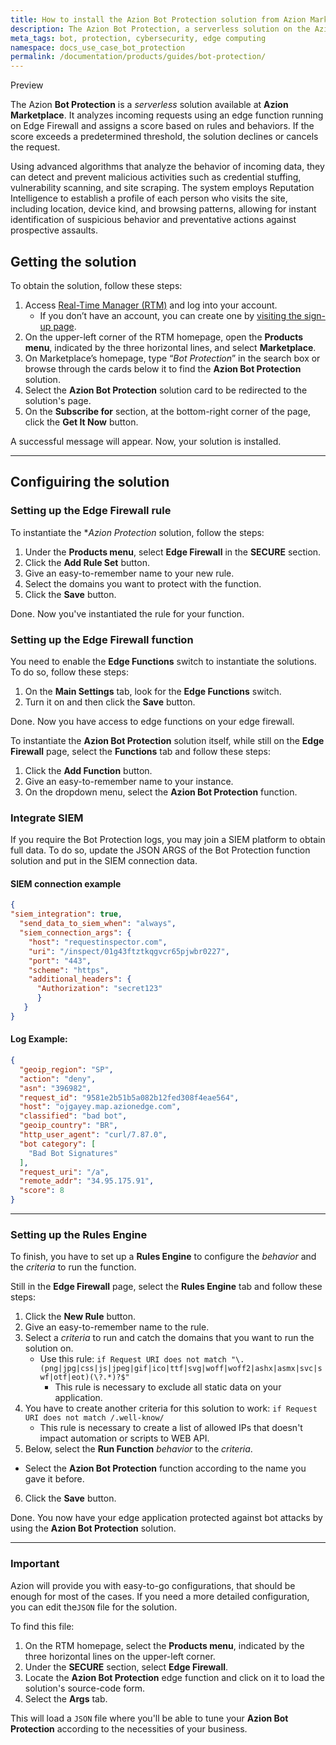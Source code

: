 ```yaml
---
title: How to install the Azion Bot Protection solution from Azion Marketplace
description: The Azion Bot Protection, a serverless solution on the Azion Marketplace, analyzes incoming requests using edge functions on Edge Firewall, assigning a score based on rules and behaviors to detect and prevent malicious activities. It employs Reputation Intelligence to profile visitors and instantly identify suspicious behavior for proactive defense.
meta_tags: bot, protection, cybersecurity, edge computing
namespace: docs_use_case_bot_protection
permalink: /documentation/products/guides/bot-protection/
---
```


<Badge variant="accent">
Preview
</Badge>

The Azion **Bot Protection** is a *serverless* solution available at **Azion Marketplace**. It analyzes incoming requests using an edge function running on Edge Firewall and assigns a score based on rules and behaviors. If the score exceeds a predetermined threshold, the solution declines or cancels the request. 

Using advanced algorithms that analyze the behavior of incoming data, they can detect and prevent malicious activities such as credential stuffing, vulnerability scanning, and site scraping. The system employs Reputation Intelligence to establish a profile of each person who visits the site, including location, device kind, and browsing patterns, allowing for instant identification of suspicious behavior and preventative actions against prospective assaults.

## Getting the solution

To obtain the solution, follow these steps:

1. Access [Real-Time Manager (RTM)](https://manager.azion.com/) and log into your account.
    - If you don’t have an account, you can create one by [visiting the sign-up page](https://sso.azion.com/).
3. On the upper-left corner of the RTM homepage, open the **Products menu**, indicated by the three horizontal lines, and select **Marketplace**.
4. On Marketplace’s homepage, type “*Bot Protection*” in the search box or browse through the cards below it to find the **Azion Bot Protection** solution.
5. Select the **Azion Bot Protection** solution card to be redirected to the solution's page.
6. On the **Subscribe for** section, at the bottom-right corner of the page, click the **Get It Now** button.

A successful message will appear. Now, your solution is installed.

---

## Configuiring the solution 

### Setting up the Edge Firewall rule 

To instantiate the **Azion Protection* solution, follow the steps:

1. Under the **Products menu**, select **Edge Firewall** in the **SECURE** section.
2. Click the **Add Rule Set** button.
3. Give an easy-to-remember name to your new rule.
4. Select the domains you want to protect with the function.
5. Click the **Save** button.

Done. Now you've instantiated the rule for your function.

### Setting up the Edge Firewall function 

You need to enable the **Edge Functions** switch to instantiate the solutions. To do so, follow these steps:

1. On the **Main Settings** tab, look for the **Edge Functions** switch.
2. Turn it on and then click the **Save** button.

Done. Now you have access to edge functions on your edge firewall.

To instantiate the **Azion Bot Protection** solution itself, while still on the **Edge Firewall** page, select the **Functions** tab and follow these steps:

1. Click the **Add Function** button.
2. Give an easy-to-remember name to your instance.
3. On the dropdown menu, select the **Azion Bot Protection** function.

### Integrate SIEM

If you require the Bot Protection logs, you may join a SIEM platform to obtain full data. To do so, update the JSON ARGS of the Bot Protection function solution and put in the SIEM connection data.

#### SIEM connection example

```json
{
"siem_integration": true,
  "send_data_to_siem_when": "always",
  "siem_connection_args": {
    "host": "requestinspector.com",
    "uri": "/inspect/01g43ftztkqgvcr65pjwbr0227",
    "port": "443",
    "scheme": "https",
    "additional_headers": {
      "Authorization": "secret123"
      }
   }
}
```

#### Log Example:

```json
{
  "geoip_region": "SP",
  "action": "deny",
  "asn": "396982",
  "request_id": "9581e2b51b5a082b12fed308f4eae564",
  "host": "ojgayey.map.azionedge.com",
  "classified": "bad bot",
  "geoip_country": "BR",
  "http_user_agent": "curl/7.87.0",
  "bot category": [
    "Bad Bot Signatures"
  ],
  "request_uri": "/a",
  "remote_addr": "34.95.175.91",
  "score": 8
}
```

---

### Setting up the Rules Engine

To finish, you have to set up a **Rules Engine** to configure the *behavior* and the *criteria* to run the function.

Still in the **Edge Firewall** page, select the **Rules Engine** tab and follow these steps:

1. Click the **New Rule** button.
2. Give an easy-to-remember name to the rule.
3. Select a *criteria* to run and catch the domains that you want to run the solution on. 
    - Use this rule: `if Request URI does not match "\.(png|jpg|css|js|jpeg|gif|ico|ttf|svg|woff|woff2|ashx|asmx|svc|swf|otf|eot)(\?.*)?$"`
        - This rule is necessary to exclude all static data on your application.
4. You have to create another criteria for this solution to work: `if Request URI does not match /.well-know/`
    - This rule is necessary to create a list of allowed IPs that doesn't impact automation or scripts to WEB API.
5. Below, select the **Run Function** *behavior* to the *criteria*.
  - Select the **Azion Bot Protection** function according to the name you gave it before.
6. Click the **Save** button.

Done. You now have your edge application protected against bot attacks by using the **Azion Bot Protection** solution.

---

### Important

Azion will provide you with easy-to-go configurations, that should be enough for most of the cases. If you need a more detailed configuration, you can edit the`JSON` file for the solution.

To find this file:

1. On the RTM homepage, select the **Products menu**, indicated by the three horizontal lines on the upper-left corner.
2. Under the **SECURE** section, select **Edge Firewall**.
3. Locate the **Azion Bot Protection** edge function and click on it to load the solution's source-code form.
4. Select the **Args** tab.

This will load a `JSON` file where you'll be able to tune your **Azion Bot Protection** according to the necessities of your business.
